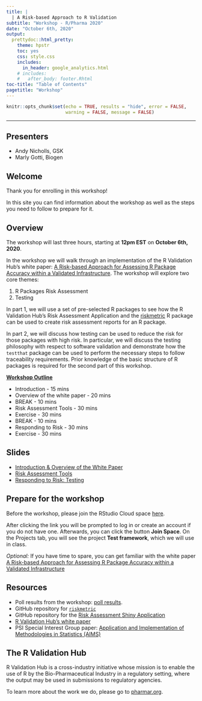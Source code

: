 ```yaml
---
title: |
  | A Risk-based Approach to R Validation
subtitle: "Workshop - R/Pharma 2020"
date: "October 6th, 2020"
output:
  prettydoc::html_pretty:
    theme: hpstr
    toc: yes
    css: style.css
    includes:
      in_header: google_analytics.html
    # includes:
    #   after_body: footer.Rhtml
toc-title: "Table of Contents"
pagetitle: "Workshop"
---
```



```r

knitr::opts_chunk$set(echo = TRUE, results = "hide", error = FALSE,
                      warning = FALSE, message = FALSE)

```

<hr>

<!---------------------------------------------------------------------------->

## Presenters

- Andy Nicholls, GSK
- Marly Gotti, Biogen

## Welcome

Thank you for enrolling in this workshop! 

In this site you can find information about the workshop as well as the steps you need to follow to prepare for it.

## Overview

The workshop will last three hours, starting at **12pm EST** on **October 6th, 2020**.

In the workshop we will walk through an implementation of the R Validation Hub's white paper: [A Risk-based Approach for Assessing R Package Accuracy within a Validated Infrastructure](https://www.pharmar.org/white-paper/). The workshop will explore two core themes:

1. R Packages Risk Assessment
2. Testing 

In part 1, we will use a set of pre-selected R packages to see how the R Validation Hub's Risk Assessment Application and the [riskmetric](https://pharmar.github.io/riskmetric/articles/riskmetric.html) R package can be used to create risk assessment reports for an R package.

In part 2, we will discuss how testing can be used to reduce the risk for those packages with high risk. In particular, we will discuss the testing philosophy with respect to software validation and demonstrate how the `testthat` package can be used to perform the necessary steps to follow traceability requirements. Prior knowledge of the basic structure of R packages is required for the second part of this workshop.


<ins>**Workshop Outline**</ins>

- Introduction - 15 mins
- Overview of the white paper - 20 mins
- BREAK - 10 mins
- Risk Assessment Tools - 30 mins
- Exercise - 30 mins
- BREAK - 10 mins
- Responding to Risk - 30 mins
- Exercise - 30 mins

<!---------------------------------------------------------------------------->

## Slides

- [Introduction & Overview of the White Paper](./slides/Introduction.html)
- [Risk Assessment Tools](./slides/Risk_Assessment_Tools.html)
- [Responding to Risk: Testing](./slides/Testing.html)

<!---------------------------------------------------------------------------->


## Prepare for the workshop

Before the workshop, please join the RStudio Cloud space [here](https://rstudio.cloud/spaces/94751/join?access_code=k%2F2tizN3wV8WABmBPwfvsV0jbitVdQ%2FTsJWHF5VJ).

After clicking the link you will be prompted to log in or create an account if you do not have one. Afterwards, you can click the button **Join Space**. On the Projects tab, you will see the project **Test framework**, which we will use in class.

*Optional:* If you have time to spare, you can get familiar with the white paper [A Risk-based Approach for Assessing R Package Accuracy within a Validated Infrastructure](https://www.pharmar.org/white-paper/)

<!---------------------------------------------------------------------------->

## Resources

- Poll results from the workshop: [poll results](slides/images/Poll.png).
- GitHub repository for [`riskmetric`](https://github.com/pharmaR/riskmetric)
- GitHub repository for the [Risk Assessment Shiny Application](https://github.com/pharmaR/risk_assessment)
- [R Validation Hub's white paper](https://www.pharmar.org/white-paper/)
- PSI Special Interest Group paper: [Application and Implementation of Methodologies in Statistics (AIMS)](https://www.google.com/url?sa=t&rct=j&q=&esrc=s&source=web&cd=&cad=rja&uact=8&ved=2ahUKEwjOxuW7uYfsAhVEwFkKHVUzBOQQFjAAegQIBRAB&url=https%3A%2F%2Fwww.psiweb.org%2Fdocs%2Fdefault-source%2Fdefault-document-library%2Fwant-to-use-r-here-are-some-top-tips-before-you-start-20171027.docx%3Fsfvrsn%3Dab5dfdb_0&usg=AOvVaw1JWwlz0z_k0V5UPlBZxUUD)

<!---------------------------------------------------------------------------->

## The R Validation Hub

R Validation Hub is a cross-industry initiative whose mission
is to enable the use of R by the Bio-Pharmaceutical Industry in a regulatory setting, where the output may be used in submissions to regulatory agencies.

To learn more about the work we do, please go to [pharmar.org](https://www.pharmar.org).


